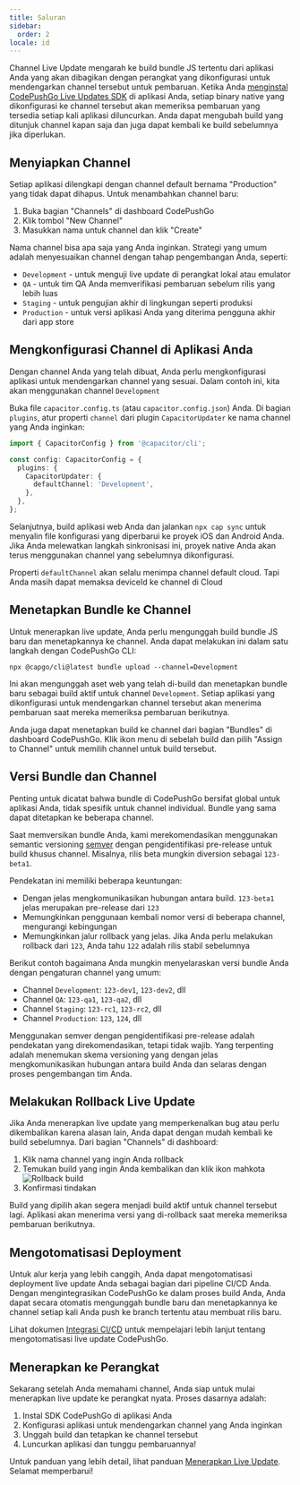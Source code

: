 ```yaml
---
title: Saluran
sidebar:
  order: 2
locale: id
---
```



Channel Live Update mengarah ke build bundle JS tertentu dari aplikasi Anda yang akan dibagikan dengan perangkat yang dikonfigurasi untuk mendengarkan channel tersebut untuk pembaruan. Ketika Anda [menginstal CodePushGo Live Updates SDK](/docs/getting-started/quickstart/) di aplikasi Anda, setiap binary native yang dikonfigurasi ke channel tersebut akan memeriksa pembaruan yang tersedia setiap kali aplikasi diluncurkan. Anda dapat mengubah build yang ditunjuk channel kapan saja dan juga dapat kembali ke build sebelumnya jika diperlukan.

## Menyiapkan Channel

Setiap aplikasi dilengkapi dengan channel default bernama "Production" yang tidak dapat dihapus. Untuk menambahkan channel baru:

1. Buka bagian "Channels" di dashboard CodePushGo
2. Klik tombol "New Channel"
3. Masukkan nama untuk channel dan klik "Create"

Nama channel bisa apa saja yang Anda inginkan. Strategi yang umum adalah menyesuaikan channel dengan tahap pengembangan Anda, seperti:

- `Development` - untuk menguji live update di perangkat lokal atau emulator
- `QA` - untuk tim QA Anda memverifikasi pembaruan sebelum rilis yang lebih luas
- `Staging` - untuk pengujian akhir di lingkungan seperti produksi
- `Production` - untuk versi aplikasi Anda yang diterima pengguna akhir dari app store

## Mengkonfigurasi Channel di Aplikasi Anda

Dengan channel Anda yang telah dibuat, Anda perlu mengkonfigurasi aplikasi untuk mendengarkan channel yang sesuai. Dalam contoh ini, kita akan menggunakan channel `Development`

Buka file `capacitor.config.ts` (atau `capacitor.config.json`) Anda. Di bagian `plugins`, atur properti `channel` dari plugin `CapacitorUpdater` ke nama channel yang Anda inginkan:

```ts
import { CapacitorConfig } from '@capacitor/cli';

const config: CapacitorConfig = {
  plugins: {
    CapacitorUpdater: {
      defaultChannel: 'Development',
    },
  },
};
```

Selanjutnya, build aplikasi web Anda dan jalankan `npx cap sync` untuk menyalin file konfigurasi yang diperbarui ke proyek iOS dan Android Anda. Jika Anda melewatkan langkah sinkronisasi ini, proyek native Anda akan terus menggunakan channel yang sebelumnya dikonfigurasi.

<Aside type="caution">

Properti `defaultChannel` akan selalu menimpa channel default cloud. Tapi Anda masih dapat memaksa deviceId ke channel di Cloud

</Aside>

## Menetapkan Bundle ke Channel

Untuk menerapkan live update, Anda perlu mengunggah build bundle JS baru dan menetapkannya ke channel. Anda dapat melakukan ini dalam satu langkah dengan CodePushGo CLI:

```shell
npx @capgo/cli@latest bundle upload --channel=Development
```

Ini akan mengunggah aset web yang telah di-build dan menetapkan bundle baru sebagai build aktif untuk channel `Development`. Setiap aplikasi yang dikonfigurasi untuk mendengarkan channel tersebut akan menerima pembaruan saat mereka memeriksa pembaruan berikutnya.

Anda juga dapat menetapkan build ke channel dari bagian "Bundles" di dashboard CodePushGo. Klik ikon menu di sebelah build dan pilih "Assign to Channel" untuk memilih channel untuk build tersebut.

## Versi Bundle dan Channel

Penting untuk dicatat bahwa bundle di CodePushGo bersifat global untuk aplikasi Anda, tidak spesifik untuk channel individual. Bundle yang sama dapat ditetapkan ke beberapa channel.

Saat memversikan bundle Anda, kami merekomendasikan menggunakan semantic versioning [semver](https://semver.org/) dengan pengidentifikasi pre-release untuk build khusus channel. Misalnya, rilis beta mungkin diversion sebagai `123-beta1`.

Pendekatan ini memiliki beberapa keuntungan:

- Dengan jelas mengkomunikasikan hubungan antara build. `123-beta1` jelas merupakan pre-release dari `123`
- Memungkinkan penggunaan kembali nomor versi di beberapa channel, mengurangi kebingungan
- Memungkinkan jalur rollback yang jelas. Jika Anda perlu melakukan rollback dari `123`, Anda tahu `122` adalah rilis stabil sebelumnya

Berikut contoh bagaimana Anda mungkin menyelaraskan versi bundle Anda dengan pengaturan channel yang umum:

- Channel `Development`: `123-dev1`, `123-dev2`, dll
- Channel `QA`: `123-qa1`, `123-qa2`, dll
- Channel `Staging`: `123-rc1`, `123-rc2`, dll
- Channel `Production`: `123`, `124`, dll

Menggunakan semver dengan pengidentifikasi pre-release adalah pendekatan yang direkomendasikan, tetapi tidak wajib. Yang terpenting adalah menemukan skema versioning yang dengan jelas mengkomunikasikan hubungan antara build Anda dan selaras dengan proses pengembangan tim Anda.

## Melakukan Rollback Live Update

Jika Anda menerapkan live update yang memperkenalkan bug atau perlu dikembalikan karena alasan lain, Anda dapat dengan mudah kembali ke build sebelumnya. Dari bagian "Channels" di dashboard:

<Steps>

1. Klik nama channel yang ingin Anda rollback
2. Temukan build yang ingin Anda kembalikan dan klik ikon mahkota
![Rollback build](/select_bundle.webp)
3. Konfirmasi tindakan

</Steps>

Build yang dipilih akan segera menjadi build aktif untuk channel tersebut lagi. Aplikasi akan menerima versi yang di-rollback saat mereka memeriksa pembaruan berikutnya.

## Mengotomatisasi Deployment

Untuk alur kerja yang lebih canggih, Anda dapat mengotomatisasi deployment live update Anda sebagai bagian dari pipeline CI/CD Anda. Dengan mengintegrasikan CodePushGo ke dalam proses build Anda, Anda dapat secara otomatis mengunggah bundle baru dan menetapkannya ke channel setiap kali Anda push ke branch tertentu atau membuat rilis baru.

Lihat dokumen [Integrasi CI/CD](/docs/getting-started/cicd-integration/) untuk mempelajari lebih lanjut tentang mengotomatisasi live update CodePushGo.

## Menerapkan ke Perangkat

Sekarang setelah Anda memahami channel, Anda siap untuk mulai menerapkan live update ke perangkat nyata. Proses dasarnya adalah:

1. Instal SDK CodePushGo di aplikasi Anda
2. Konfigurasi aplikasi untuk mendengarkan channel yang Anda inginkan
3. Unggah build dan tetapkan ke channel tersebut
4. Luncurkan aplikasi dan tunggu pembaruannya!

Untuk panduan yang lebih detail, lihat panduan [Menerapkan Live Update](/docs/getting-started/deploy/). Selamat memperbarui!
